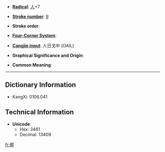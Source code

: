 * '''[[Wiktionary:Chinese radical index| Radical]]''': [[Wiktionary:Chinese radical index 人|人]]+7

* '''[[Wiktionary:Chinese total strokes index|Stroke number]]''': [[Wiktionary:Chinese total strokes index 9|9]]

* '''Stroke order''': 

* '''[[Wiktionary:Chinese four corner index|Four-Corner System]]''': 

* '''[[Wiktionary:Chinese Cangjie index|Cangjie input]]''': 人日戈中 (OAIL)

* '''Graphical Significance and Origin''': 

* '''Common Meaning''': 

----

== Dictionary Information ==

* KangXi: 0106.041

== Technical Information ==

* '''Unicode''':
** Hex: 3461
** Decimal: 13409

[[fr:㑡]]